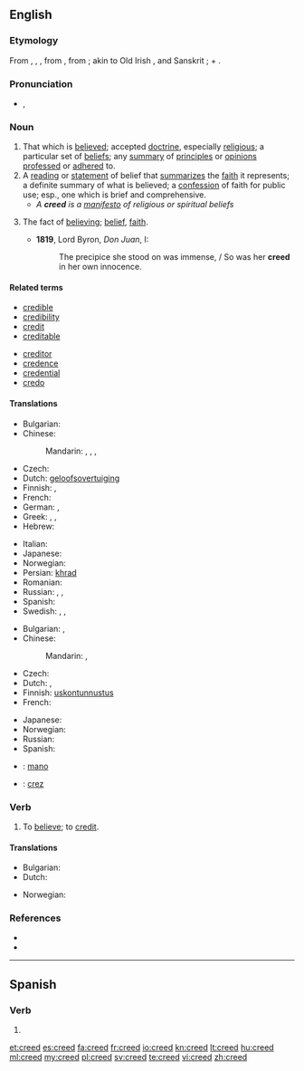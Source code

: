 ==English==

===Etymology===
From {{etyl|ang}} {{term|credo|lang=ang}}, {{term|crede}}, {{etyl|ang}} {{term|creda}}, from {{etyl|la}} {{term|credo|lang=la||I believe}}, from {{term|credere||to believe}}; akin to Old Irish {{term|cretin|lang=sga||I believe}}, and Sanskrit {{term|रद्दध्मि|tr=raddadhmi|sc=Deva}}; {{term|crat||trust}} + {{term|dh||to put}}.

===Pronunciation===
* {{IPA|/ˈkɹiːd/}}, {{SAMPA|/"kri:d/}}
*: {{rhymes|iːd}}

===Noun===
{{wikipedia|dab=creed (disambiguation)|mul=Creed}}
{{en-noun}}

# That which is [[believe]]d; accepted [[doctrine]], especially [[religious]]; a particular set of [[belief]]s; any [[summary]] of [[principle]]s or [[opinion]]s [[profess]]ed or [[adhere]]d to.
# A [[reading]] or [[statement]] of belief that [[summarize]]s the [[faith]] it represents; a definite summary of what is believed; a [[confession]] of faith for public use; esp., one which is brief and comprehensive.
#* ''A '''creed''' is a [[manifesto]] of religious or spiritual beliefs''
# {{rare}} The fact of [[believe|believing]]; [[belief]], [[faith]].
#* '''1819''', Lord Byron, ''Don Juan'', I:
#*: The precipice she stood on was immense, / So was her '''creed''' in her own innocence.

====Related terms====
{{rel-top|terms related to ''creed''}}
* [[credible]]
* [[credibility]]
* [[credit]]
* [[creditable]]
{{rel-mid}}
* [[creditor]]
* [[credence]]
* [[credential]]
* [[credo]]
{{rel-bottom}}

====Translations====
{{trans-top|that which is believed}}
* Bulgarian: {{t|bg|вероизповедание|n|tr=veroizpovédanie|sc=Cyrl}}
* Chinese:
*: Mandarin: {{t|zh|教義|sc=Hani}}, {{t|zh|教义|tr=jiàoyì|sc=Hani}}, {{t|zh|信條|sc=Hani}}, {{t|zh|信条|tr=xìntiáo|sc=Hani}}
* Czech: {{t-|cs|vyznání|n}}
* Dutch: [[geloofsovertuiging]] {{f}}
* Finnish: {{t+|fi|usko}}, {{t+|fi|oppi}}
* French: {{t+|fr|crédo|m}}
* German: {{t|de|Credo|n}}, {{t|de|Kredo|n}}
* Greek: {{t+|el|δόγμα|n|tr=dógma}}, {{t+|el|πίστη|f|tr=pisti}}, {{t+|el|πιστεύω|n|tr=pistevo}}
* Hebrew: {{t+|he|דת|alt=דָּת|tr=dat}}
{{trans-mid}}
* Italian: {{t-|it|credo|m}}
* Japanese: {{t|ja|教義|tr=きょうぎ, kyōgi|sc=Jpan}}
* Norwegian: {{t+|no|tro|m}}
* Persian: [[khrad]] {{m}}
* Romanian: {{t-|ro|credinţă}}
* Russian: {{t|ru|кредо|n|tr=krédo|sc=Cyrl}} {{indeclinable}}, {{qualifier|faith}} {{t|ru|вера|f|tr=véra|sc=Cyrl}}, {{qualifier|religion}} {{t|ru|вероисповедание|n|tr=veroispovédanije|sc=Cyrl}}
* Spanish: {{t-|es|credo|m}}
* Swedish: {{t+|sv|tro|c}},  {{t+|sv|lära|c}},  {{t|sv|troslära|c}}
{{trans-bottom}}

{{trans-top|reading or statement of belief that summarizes the faith it represents}}
* Bulgarian: {{t|bg|кредо|n}},  {{t|bg|верую|n}}
* Chinese:
*: Mandarin: {{t|zh|信條|sc=Hani}}, {{t|zh|信条|tr=xìntiáo|sc=Hani}}
* Czech: {{t-|cs|krédo|n}}
* Dutch: {{t-|nl|geloofsbelijdenis|f}}, {{t-|nl|credo|n}}
* Finnish: [[uskontunnustus]]
* French: {{t+|fr|crédo|m}}
{{trans-mid}}
* Japanese: {{t|ja|信条|tr=しんじょう, shinjō|sc=Jpan}}
* Norwegian: {{t|no|trosbekjennelse|m}}
* Russian: {{t+|ru|кредо|n|tr=krédo}} {{indeclinable}}
* Spanish: {{t-|es|credo|m}}
{{trans-bottom}}

{{checktrans-top}}
* {{ttbc|mi}}: [[mano]]
{{trans-mid}}
* {{ttbc|ro}}: [[crez]] {{n}}
{{trans-bottom}}

===Verb===
{{en-verb}}

# To [[believe]]; to [[credit]].

====Translations====
{{trans-top|believe}}
* Bulgarian: {{t+|bg|вярвам}}
* Dutch: {{t+|nl|geloven}}
{{trans-mid}}
* Norwegian: {{t+|no|tro}}
{{trans-bottom}}

===References===
* {{R:Webster 1913}}
* {{R:Century 1911}}

----

==Spanish==

===Verb===
{{es-verb-form|creer}}

# {{es-verb form of|region=Spain|ending=er|mood=imperative|sense=affirmative|pers=2|formal=no|number=plural|creer}}

[[et:creed]]
[[es:creed]]
[[fa:creed]]
[[fr:creed]]
[[io:creed]]
[[kn:creed]]
[[lt:creed]]
[[hu:creed]]
[[ml:creed]]
[[my:creed]]
[[pl:creed]]
[[sv:creed]]
[[te:creed]]
[[vi:creed]]
[[zh:creed]]